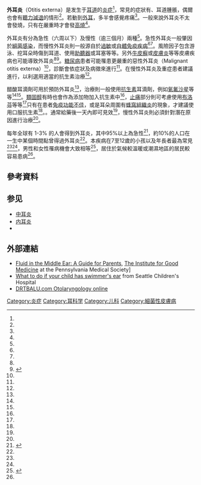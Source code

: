 {{medical}}
{{Infobox medical condition (new)
| name            = 外耳炎<br/>Otitis externa
| image           = OSC Microbio 21 02 folliculit (cropped).jpg
| caption         = 中度的外耳炎。耳道變窄，有少量{{link-en|滲出物|exudate}}，{{link-en|外耳|Pinna (anatomy)}}腫脹
| field           = [[耳鼻喉科學|耳鼻喉科學]]
<!--| synonyms        = External otitis, swimmer's ear<ref name="Bolognia" />-->
| symptoms        = {{link-en|耳痛|Ear pain}}、耳道腫脹、[[听觉障碍|听觉障碍]]<ref name=Wip2014/>
| complications   = 
| onset           = 
| duration        = 
| types           = 急性、慢性<ref name=Wip2014/>
| causes          = [[病原细菌|病原细菌]]、[[過敏|過敏]]、[[自體免疫性疾病|自體免疫性疾病]]<ref name=Wip2014/><ref name=Sc2012/>
| risks           = 游泳、挖耳朵時傷到耳道、使用耳塞或是[[助聽器|助聽器]]、[[糖尿病|糖尿病]]、[[銀屑病|銀屑病]]及[[皮膚炎|皮膚炎]]<ref name=Wip2014/><ref name=Sc2012/>
| diagnosis       = 依症狀、{{link-en|微生物培養|microbial culture}}結果而定<ref name=Wip2014/>
| differential    = 
| prevention      = [[乙酸|乙酸]]滴劑<ref name=Sc2012/>
| treatment       = [[抗细菌药|抗细菌药]]滴劑，例如[[氧氟沙星|氧氟沙星]]、乙酸等<ref name=Wip2014/><ref name=Sc2012/>
| medication      = 
| prognosis       = 
| frequency       = 每年約有2%的人罹患<ref name=Wip2014/>
| deaths          = 
}}
<!-- Definition and symptoms -->
'''外耳炎'''（Otitis externa）是发生于[[耳道|耳道]]的[[炎症|炎症]]<ref name=Wip2014/>，常見的症狀有{{le|耳部疼痛|ear pain}}、耳道腫脹，偶爾也會有[[聽力減退|聽力減退]]的情形<ref name=Wip2014/>。若動到[[外耳|外耳]]，多半會感覺疼痛<ref name=Sc2012/>。一般來說外耳炎不太會發燒，只有在嚴重時才會發[[高燒|高燒]]<ref name=Sc2012/>。

<!-- 病因及診斷 -->
外耳炎有分為急性（六周以下）及慢性（逾三個月）兩種<ref name=Wip2014/>。急性外耳炎一般肇因於[[細菌感染|細菌感染]]，而慢性外耳炎則一般源自於[[過敏|過敏]]或[[自體免疫疾病|自體免疫疾病]]<ref name=Wip2014/><ref name=Sc2012/>。風險因子包含游泳、挖耳朵時傷到耳道、使用[[助聽器|助聽器]]或耳塞等等。另外[[牛皮癬|牛皮癬]]或[[皮膚炎|皮膚炎]]等等皮膚疾病也可能導致外耳炎<ref name=Wip2014/><ref name=Sc2012>{{cite journal|last1=Schaefer|first1=P|last2=Baugh|first2=RF|title=Acute otitis externa: an update.|journal=American Family Physician|date=1 December 2012|volume=86|issue=11|pages=1055–61|pmid=23198673}}</ref>。[[糖尿病|糖尿病]]患者可能罹患更嚴重的惡性外耳炎（Malignant otitis externa）<ref name=Wip2014/>，診斷會依症狀及病徵來進行<ref name=Wip2014/>。在慢性外耳炎及重症患者建議進行{{link-en|微生物培養|microbial culture}}，以利選用適當的抗生素治療<ref name=Wip2014/>。

<!-- 預防及治療 -->
醋酸耳滴劑可用於預防外耳炎<ref name=Sc2012/>，治療則一般使用[[抗細菌藥|抗生素]]耳滴劑，例如[[氧氟沙星|氧氟沙星]]等等<ref name=Wip2014/><ref name=Sc2012/>。[[類固醇|類固醇]]有時也會作為添加物加入抗生素中<ref name=Wip2014/>，[[止痛|止痛]]部分則可考慮使用[[布洛芬|布洛芬]]等等<ref name=Wip2014/>只有在患者[[免疫功能不佳|免疫功能不佳]]，或是耳朵周圍有[[蜂窩組織炎|蜂窩組織炎]]的現象，才建議使用口服抗生素<ref name=Wip2014/>。。通常給藥後一天內即可見效<ref name=Wip2014/>，慢性外耳炎則必須針對潛在原因進行治療<ref name=Wip2014/>。

<!-- 歷史、流行病學及文化 -->
每年全球有 1-3% 的人會得到外耳炎，其中95%以上為急性<ref name=Wip2014>{{cite journal|last1=Wipperman|first1=J|title=Otitis externa.|journal=Primary care|date=March 2014|volume=41|issue=1|pages=1–9|pmid=24439876|doi=10.1016/j.pop.2013.10.001}}</ref>，約10%的人口在一生中某個時間點曾得過外耳炎<ref name=Sc2012/>。本疾病在7至12歲的小孩以及年長者最為常見<ref name=Wip2014/><ref name=Lee2013/>，男性和女性罹病機會大致相等<ref name=Lee2013>{{cite journal|last1=Lee|first1=H|last2=Kim|first2=J|last3=Nguyen|first3=V|title=Ear infections: otitis externa and otitis media.|journal=Primary care|date=September 2013|volume=40|issue=3|pages=671–86|pmid=23958363|doi=10.1016/j.pop.2013.05.005}}</ref>，居住於氣候較溫暖或潮濕地區的居民較容易患病<ref name=Wip2014/>。

==參考資料==
{{reflist}}
== 参见 ==
* [[中耳炎|中耳炎]]
*[[内耳炎|内耳炎]]
*{{le|水传播疾病|waterborne disease}}
== 外部連結 ==
{{Medical resources
|  DiseasesDB     = 9401 
|  ICD10          = {{ICD10|H|60||H|60}} 
|  ICD9           = {{ICD9|053.71}}, {{ICD9|054.73}}, {{ICD9|112.82}}, {{ICD9|380.1}}-{{ICD9|380.2}} 
|  ICDO           = 
|  OMIM           = 
|  MedlinePlus    = 000622 
|  eMedicineSubj  = ped 
|  eMedicineTopic = 1688 
|  eMedicine_mult = {{eMedicine2|emerg|350}} 
|   MeshID        = D010032
}}
* [https://web.archive.org/web/20100101130153/http://www.myfamilywellness.org/MainMenuCategories/FamilyHealthCenter/AntibioticResistance/AntibioticResistence_1.aspx Fluid in the Middle Ear:  A Guide for Parents], [https://web.archive.org/web/20090801102113/http://www.goodmedicine.org/ The Institute for Good Medicine] at the Pennsylvania Medical Society]
* [https://web.archive.org/web/20060413190626/http://www.seattlechildrens.org/child_health_safety/health_advice/swimmers_ear.asp What to do if your child has swimmer's ear] from Seattle Children's Hospital
* [https://web.archive.org/web/20180211075519/http://www.drtbalu.com/Malignantotitisexterna.html DRTBALU.com Otolaryngology online]
{{ICD-10-H2}}

[[Category:炎症|Category:炎症]]
[[Category:耳科学|Category:耳科学]]
[[Category:儿科|Category:儿科]]
[[Category:細菌性皮膚病|Category:細菌性皮膚病]]